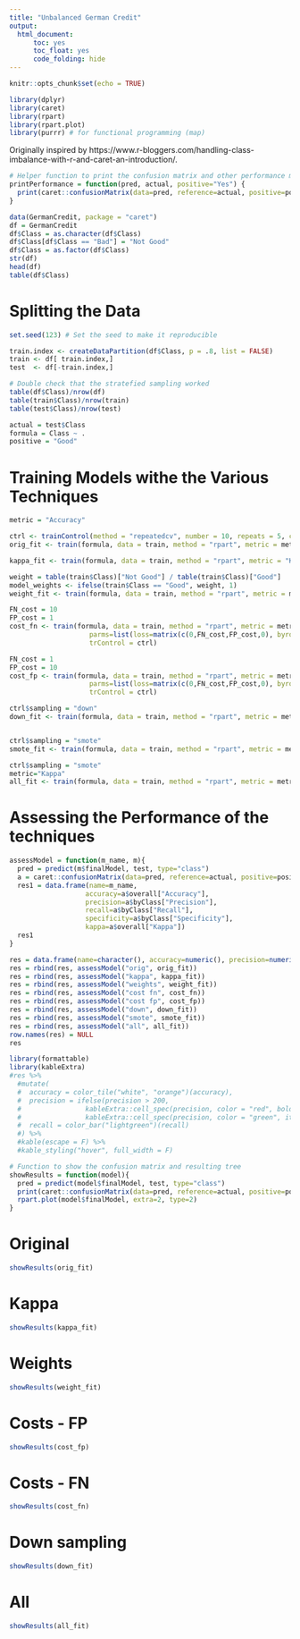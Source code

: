 ---
title: "Unbalanced German Credit"
output: 
  html_document:
      toc: yes
      toc_float: yes
      code_folding: hide
---

```{r setup, include=FALSE}
knitr::opts_chunk$set(echo = TRUE)
```


```{r}
library(dplyr)
library(caret)
library(rpart)
library(rpart.plot)
library(purrr) # for functional programming (map)
```

Originally inspired by https://www.r-bloggers.com/handling-class-imbalance-with-r-and-caret-an-introduction/.

```{r}
# Helper function to print the confusion matrix and other performance metrics of the models.
printPerformance = function(pred, actual, positive="Yes") {
  print(caret::confusionMatrix(data=pred, reference=actual, positive=positive, dnn=c("Predicted", "Actual")))
}
```


```{r}
data(GermanCredit, package = "caret")
df = GermanCredit
df$Class = as.character(df$Class)
df$Class[df$Class == "Bad"] = "Not Good" 
df$Class = as.factor(df$Class)
str(df)
head(df)
table(df$Class)
```
# Splitting the Data

```{r}
set.seed(123) # Set the seed to make it reproducible

train.index <- createDataPartition(df$Class, p = .8, list = FALSE)
train <- df[ train.index,]
test  <- df[-train.index,]

# Double check that the stratefied sampling worked
table(df$Class)/nrow(df)
table(train$Class)/nrow(train)
table(test$Class)/nrow(test)

actual = test$Class
formula = Class ~ .
positive = "Good"
```



# Training Models withe the Various Techniques

```{r}
metric = "Accuracy"

ctrl <- trainControl(method = "repeatedcv", number = 10, repeats = 5, classProbs = FALSE)
orig_fit <- train(formula, data = train, method = "rpart", metric = metric, trControl = ctrl)

kappa_fit <- train(formula, data = train, method = "rpart", metric = "Kappa", trControl = ctrl)

weight = table(train$Class)["Not Good"] / table(train$Class)["Good"] 
model_weights <- ifelse(train$Class == "Good", weight, 1)
weight_fit <- train(formula, data = train, method = "rpart", metric = metric, weights=model_weights, trControl = ctrl)

FN_cost = 10
FP_cost = 1
cost_fn <- train(formula, data = train, method = "rpart", metric = metric, 
                    parms=list(loss=matrix(c(0,FN_cost,FP_cost,0), byrow=TRUE, nrow=2)), 
                    trControl = ctrl)

FN_cost = 1
FP_cost = 10
cost_fp <- train(formula, data = train, method = "rpart", metric = metric, 
                    parms=list(loss=matrix(c(0,FN_cost,FP_cost,0), byrow=TRUE, nrow=2)), 
                    trControl = ctrl)

ctrl$sampling = "down"
down_fit <- train(formula, data = train, method = "rpart", metric = metric, trControl = ctrl)


ctrl$sampling = "smote"
smote_fit <- train(formula, data = train, method = "rpart", metric = metric, trControl = ctrl)

ctrl$sampling = "smote"
metric="Kappa"
all_fit <- train(formula, data = train, method = "rpart", metric = metric, trControl = ctrl)
```


# Assessing the Performance of the techniques

```{r}
assessModel = function(m_name, m){
  pred = predict(m$finalModel, test, type="class")
  a = caret::confusionMatrix(data=pred, reference=actual, positive=positive, dnn=c("Predicted", "Actual"))
  res1 = data.frame(name=m_name, 
                   accuracy=a$overall["Accuracy"], 
                   precision=a$byClass["Precision"],
                   recall=a$byClass["Recall"],
                   specificity=a$byClass["Specificity"],
                   kappa=a$overall["Kappa"])
  res1
}

res = data.frame(name=character(), accuracy=numeric(), precision=numeric(), recall=numeric(), specificity=numeric(), kappa=numeric())
res = rbind(res, assessModel("orig", orig_fit))
res = rbind(res, assessModel("kappa", kappa_fit))
res = rbind(res, assessModel("weights", weight_fit))
res = rbind(res, assessModel("cost fn", cost_fn))
res = rbind(res, assessModel("cost fp", cost_fp))
res = rbind(res, assessModel("down", down_fit))
res = rbind(res, assessModel("smote", smote_fit))
res = rbind(res, assessModel("all", all_fit))
row.names(res) = NULL
res
```

```{r}
library(formattable)
library(kableExtra)
#res %>%
  #mutate(
  #  accuracy = color_tile("white", "orange")(accuracy),
  #  precision = ifelse(precision > 200,
  #                kableExtra::cell_spec(precision, color = "red", bold = T),
  #                kableExtra::cell_spec(precision, color = "green", italic = T)),
  #  recall = color_bar("lightgreen")(recall)
  #) %>%
  #kable(escape = F) %>%
  #kable_styling("hover", full_width = F)

```


```{r}
# Function to show the confusion matrix and resulting tree
showResults = function(model){
  pred = predict(model$finalModel, test, type="class")
  print(caret::confusionMatrix(data=pred, reference=actual, positive=positive, dnn=c("Predicted", "Actual")))
  rpart.plot(model$finalModel, extra=2, type=2)
}
```

# Original

```{r}
showResults(orig_fit)
```

# Kappa

```{r}
showResults(kappa_fit)
```

# Weights

```{r}
showResults(weight_fit)
```

# Costs - FP

```{r}
showResults(cost_fp)
```

# Costs - FN

```{r}
showResults(cost_fn)
```

# Down sampling

```{r}
showResults(down_fit)
```

# All

```{r}
showResults(all_fit)
```

